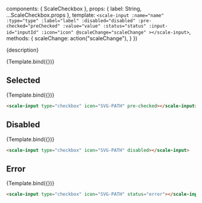 
<Meta
  title="Components/Checkbox"
  component={ScaleCheckbox}
  argTypes={{}}
/>

  components: { ScaleCheckbox },
  props: {
    label: String,
    ...ScaleCheckbox.props
  },
  template: `
    <scale-input
      :name="name"
      :type="type"
      :label="label"
      :disabled="disabled"
      :pre-checked="preChecked"
      :value="value"
      :status="status"
      :input-id="inputId"
      :icon="icon"
      @scaleChange="scaleChange"
    ></scale-input>
  `,
  methods: {
    scaleChange: action("scaleChange"),
  }
})

<Description>{description}</Description>

<Preview withSource="none">
  <Story
    name="Standard"
    args={{
      label: "Checkbox",
      type: "checkbox",
      icon: ICON
    }}
  >
    {Template.bind({})}
  </Story>
</Preview>

<Props story="Standard" icon="SVG-PATH" />

## Selected

<Preview withSource="none">
  <Story
    name="Selected"
    args={{
      label: "Selected",
      type: "checkbox",
      icon: ICON,
      preChecked: true
    }}
  >
    {Template.bind({})}
  </Story>
</Preview>

```html
<scale-input type="checkbox" icon="SVG-PATH" pre-checked></scale-input>
```

## Disabled

<Preview withSource="none">
  <Story
    name="Disabled"
    args={{
      label: "Disabled",
      type: "checkbox",
      icon: ICON,
      disabled: true
    }}
  >
    {Template.bind({})}
  </Story>
</Preview>

```html
<scale-input type="checkbox" icon="SVG-PATH" disabled></scale-input>
```

## Error

<Preview withSource="none">
  <Story
    name="Error"
    args={{
      label: "Error",
      type: "checkbox",
      icon: ICON,
      status: "error"
    }}
  >
    {Template.bind({})}
  </Story>
</Preview>

```html
<scale-input type="checkbox" icon="SVG-PATH" status="error"></scale-input>
```
